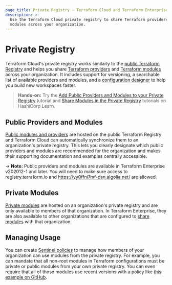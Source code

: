 ```yaml
---
page_title: Private Registry - Terraform Cloud and Terraform Enterprise
description: >-
  Use the Terraform Cloud private registry to share Terraform providers and
  modules across your organization.
---
```


# Private Registry

Terraform Cloud's private registry works similarly to the [public Terraform Registry](/registry) and helps you share [Terraform providers](/language/providers) and [Terraform modules](/language/modules) across your organization. It includes support for versioning, a searchable list of available providers and modules, and a [configuration designer](/cloud-docs/registry/design) to help you build new workspaces faster.

> **Hands-on:** Try the [Add Public Providers and Modules to your Private Registry](https://learn.hashicorp.com/tutorials/terraform/private-registry-add) tutorial and [Share Modules in the Private Registry](https://learn.hashicorp.com/tutorials/terraform/module-private-registry?in=terraform/modules) tutorials on HashiCorp Learn.

## Public Providers and Modules

[Public modules and providers](/cloud-docs/registry/add) are hosted on the public Terraform Registry and Terraform Cloud can automatically synchronize them to an organization's private registry. This lets you clearly designate which public providers and modules are recommended for the organization and makes their supporting documentation and examples centrally accessible.

-> **Note:** Public providers and modules are available in Terraform Enterprise v202012-1 and later. You will need to make sure access to registry.terraform.io and  https://yy0ffni7mf-dsn.algolia.net/ are allowed.

## Private Modules

[Private modules](/cloud-docs/registry/publish) are hosted on an organization's private registry and are only available to members of that organization. In Terraform Enterprise, they are also available to other organizations that are configured to [share modules](/enterprise/admin/application/module-sharing) with that organization.

## Managing Usage

You can create [Sentinel policies](/cloud-docs/sentinel) to manage how members of your organization can use modules from the private registry. For example, you can mandate that all non-root modules in Terraform configurations must be private or public modules from your own private registry. You can even require that all of those modules use recent versions with a policy like [this example on GitHub](https://github.com/hashicorp/terraform-guides/blob/master/governance/third-generation/cloud-agnostic/http-examples/use-recent-versions-from-pmr.sentinel).
